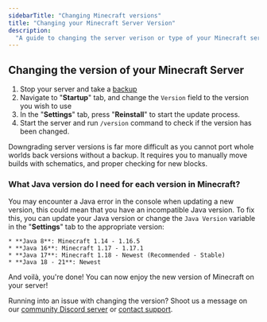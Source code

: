 ```yaml
---
sidebarTitle: "Changing Minecraft versions"
title: "Changing your Minecraft Server Version"
description:
  "A guide to changing the server verison or type of your Minecraft server. You have full control over the type and the version of your server that you can change that at any time!"
---
```


## Changing the version of your Minecraft Server

1. Stop your server and take a [backup](../../lime/backups)
2. Navigate to "**Startup**" tab, and change the `Version` field to the version you wish to use
3. In the "**Settings**" tab, press "**Reinstall**" to start the update process.
4. Start the server and run `/version` command to check if the version has been changed.

<Warning>Downgrading server versions is far more difficult as you cannot port whole worlds back versions without a backup. It requires you to manually move builds with schematics, and proper checking for new blocks.</Warning>


### What Java version do I need for each version in Minecraft?

You may encounter a Java error in the console when updating a new version, this
could mean that you have an incompatible Java version. To fix this, you can
update your Java version or change the `Java Version` variable in the
"**Settings**" tab to the appropriate version:

    * **Java 8**: Minecraft 1.14 - 1.16.5
    * **Java 16**: Minecraft 1.17 - 1.17.1
    * **Java 17**: Minecraft 1.18 - Newest (Recommended - Stable)
    * **Java 18 - 21**: Newest

And voilà, you're done! You can now enjoy the new version of Minecraft on your server!

Running into an issue with changing the version? Shoot us a message on our
[community Discord server](https://berrybyte.net/discord) or [contact support](https://berrybyte.net/ticket).
